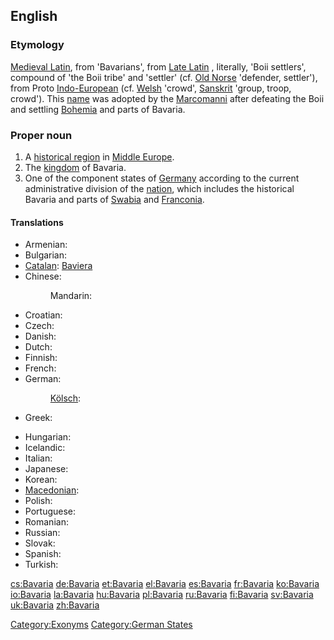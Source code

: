 ==English==
{{wikipedia}}
===Etymology===
[[Medieval Latin]], from {{term|Baioarii|lang=la}} 'Bavarians', from [[Late Latin]] {{term|Bojuvarii|lang=la}}, literally, 'Boii settlers', compound of {{etyl|cel-gau}} {{term||Boii}} 'the Boii tribe' and {{proto|Germanic|warjaz}} 'settler' (cf. [[Old Norse]] {{term|verjar|lang=non}} 'defender, settler'), from Proto  [[ Indo-European]]
(cf. [[Welsh]] {{term|gwerin|lang=cy}} 'crowd', [[Sanskrit]] {{term||vṛndám}} 'group, troop, crowd'). This [[name]] was adopted by the [[Marcomanni]] after defeating the Boii and settling [[Bohemia]] and parts of Bavaria.

===Proper noun===
{{en-proper noun}}

# A [[historical region]] in [[Middle Europe]].
# The [[kingdom]] of Bavaria.
# One of the component states of [[Germany]] according to the current administrative division of the [[nation]], which includes the historical Bavaria and parts of [[Swabia]] and [[Franconia]].

====Translations====
{{trans-top|state in Germany}}
* Armenian: {{t|hy|Բավարիա|tr=Bavaria|sc=Armn}}
* Bulgarian: {{t-|bg|Бавария|f|tr=Bavárija}}
* [[Catalan]]: [[Baviera]]
* Chinese:
*: Mandarin: {{t|zh|拜恩|tr=Bai’en|sc=Hani}}
* Croatian: {{t|hr|Bavarska|f}}
* Czech: {{t-|cs|Bavorsko|n}}
* Danish: {{t-|da|Bayern}}
* Dutch: {{t-|nl|Beieren|n}}
* Finnish: {{t+|fi|Baijeri}}
* French: {{t+|fr|Bavière|f}}
* German: {{t+|de|Bayern|n}}
*: [[Kölsch]]: {{tø|ksh|Bajore}}
* Greek: {{t|el|Βαυαρία|f|tr=Vavaría|sc=Grek}}
{{trans-mid}}
* Hungarian: {{t+|hu|Bajorország}}
* Icelandic: {{t-|is|Bæjaraland}}
* Italian: {{t-|it|Baviera|f}}
* Japanese: {{t|ja|バイエルン|tr=Baierun|sc=Jpan}}
* Korean: {{t|ko|바이에른|tr=Baiereun|sc=Kore}}
* [[Macedonian]]: {{t|mk|Баварија|f|tr=Bavárija}}
* Polish: {{t+|pl|Bawaria|f}}
* Portuguese: {{t-|pt|Baviera|f}}
* Romanian: {{t-|ro|Bavaria|f}}
* Russian: {{t+|ru|Бавария|f|tr=Bavárija}}
* Slovak: {{t-|sk|Bavorsko|n}}
* Spanish: {{t+|es|Baviera|f}}
* Turkish: {{t|tr|Bavyera}}
{{trans-bottom}}

[[Category:Exonyms]]
[[Category:German States]]

[[cs:Bavaria]]
[[de:Bavaria]]
[[et:Bavaria]]
[[el:Bavaria]]
[[es:Bavaria]]
[[fr:Bavaria]]
[[ko:Bavaria]]
[[io:Bavaria]]
[[la:Bavaria]]
[[hu:Bavaria]]
[[pl:Bavaria]]
[[ru:Bavaria]]
[[fi:Bavaria]]
[[sv:Bavaria]]
[[uk:Bavaria]]
[[zh:Bavaria]]